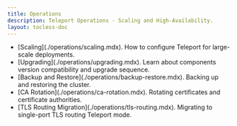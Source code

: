 ```yaml
---
title: Operations
description: Teleport Operations - Scaling and High-Availability.
layout: tocless-doc
---
```


<ul>
  <li>
  [Scaling](./operations/scaling.mdx). How to configure Teleport for large-scale deployments.
  </li>
  <li>
  [Upgrading](./operations/upgrading.mdx). Learn about components version compatibility and upgrade sequence.
  </li>
  <li>
  [Backup and Restore](./operations/backup-restore.mdx). Backing up and restoring the cluster.
  </li>
  <li>
  [CA Rotation](./operations/ca-rotation.mdx). Rotating certificates and certificate authorities.
  </li>
  <li>
  [TLS Routing Migration](./operations/tls-routing.mdx). Migrating to single-port TLS routing Teleport mode.
  </li>
</ul>
